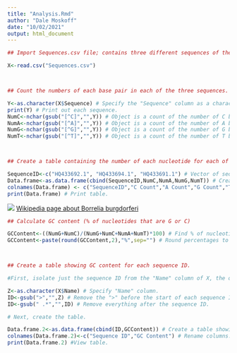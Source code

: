 ```yaml
---
title: "Analysis.Rmd"
author: "Dale Moskoff"
date: "10/02/2021"
output: html_document
---
```


```r
## Import Sequences.csv file; contains three different sequences of the 16S gene of Borrelia burgdorferi and the corresponding headers.

X<-read.csv("Sequences.csv")



## Count the numbers of each base pair in each of the three sequences.

Y<-as.character(X$Sequence) # Specify the "Sequence" column as a character object type.
print(Y) # Print out each sequence.
NumC<-nchar(gsub("[^C]","",Y)) # Object is a count of the number of C base pairs.
NumA<-nchar(gsub("[^A]","",Y)) # Object is a count of the number of A base pairs.
NumG<-nchar(gsub("[^G]","",Y)) # Object is a count of the number of G base pairs.
NumT<-nchar(gsub("[^T]","",Y)) # Object is a count of the number of T base pairs.



## Create a table containing the number of each nucleotide for each of the three sequences.

SequenceID<-c("HQ433692.1", "HQ433694.1", "HQ433691.1") # Vector of sequence IDs that correspond with each row in the data frame.
Data.frame<-as.data.frame(cbind(SequenceID,NumC,NumA,NumG,NumT)) # Create data frame table containing the number of each nucleotide for each of the three sequences.
colnames(Data.frame) <- c("SequenceID","C Count","A Count","G Count","T Count") # Rename columns.
print(Data.frame) # Print table.

```
![](./Bacteria.jpeg)
[Wikipedia page about Borrelia burgdorferi](https://en.wikipedia.org/wiki/Borrelia_burgdorferi)

```r
## Calculate GC content (% of nucleotides that are G or C)

GCContent<-((NumG+NumC)/(NumG+NumC+NumA+NumT)*100) # Find % of nucleotides that are G or C
GCContent<-paste(round(GCContent,2),"%",sep="") # Round percentages to two decimal places and add % sign.



## Create a table showing GC content for each sequence ID.

#First, isolate just the sequence ID from the "Name" column of X, the original input data.

Z<-as.character(X$Name) # Specify "Name" column.
ID<-gsub(">","",Z) # Remove the ">" before the start of each sequence ID.
ID<-gsub(" .*","",ID) # Remove everything after the sequence ID.

# Next, create the table.

Data.frame.2<-as.data.frame(cbind(ID,GCContent)) # Create a table showing GC content for each sequence ID.
colnames(Data.frame.2)<-c("Sequence ID","GC Content") # Rename columns.
print(Data.frame.2) #View table.
```
